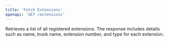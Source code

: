 ```yaml
---
title: 'Fetch Extensions'
openapi: 'GET /extensions'
---
```


Retrieves a list of all registered extensions. The response includes details such as name, trunk name, extension number, and type for each extension.
